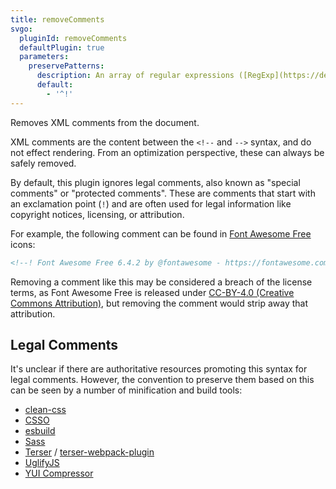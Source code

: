 ```yaml
---
title: removeComments
svgo:
  pluginId: removeComments
  defaultPlugin: true
  parameters:
    preservePatterns:
      description: An array of regular expressions ([RegExp](https://developer.mozilla.org/docs/Web/JavaScript/Reference/Global_Objects/RegExp) or string). If the comment matches any of these, including partial matches, the comment is preserved. Set to `false` to disable this behavior and remove comments indiscriminately.
      default:
        - '^!'
---
```


Removes XML comments from the document.

XML comments are the content between the `<!--` and `-->` syntax, and do not effect rendering. From an optimization perspective, these can always be safely removed.

By default, this plugin ignores legal comments, also known as "special comments" or "protected comments". These are comments that start with an exclamation point (`!`) and are often used for legal information like copyright notices, licensing, or attribution.

For example, the following comment can be found in [Font Awesome Free](https://fontawesome.com/license/free) icons:

```svg
<!--! Font Awesome Free 6.4.2 by @fontawesome - https://fontawesome.com License - https://fontawesome.com/license (Commercial License) Copyright 2023 Fonticons, Inc. -->
```

Removing a comment like this may be considered a breach of the license terms, as Font Awesome Free is released under [CC-BY-4.0 (Creative Commons Attribution)](https://creativecommons.org/licenses/by/4.0/), but removing the comment would strip away that attribution.

## Legal Comments

It's unclear if there are authoritative resources promoting this syntax for legal comments. However, the convention to preserve them based on this can be seen by a number of minification and build tools:

- [clean-css](https://github.com/clean-css/clean-css#how-to-preserve-a-comment-block)
- [CSSO](https://github.com/css/csso#syntaxcompressast-options)
- [esbuild](https://esbuild.github.io/api/#legal-comments)
- [Sass](https://sass-lang.com/documentation/syntax/comments/)
- [Terser](https://github.com/terser/terser#keeping-copyright-notices-or-other-comments) / [terser-webpack-plugin](https://github.com/webpack-contrib/terser-webpack-plugin#preserve-comments)
- [UglifyJS](https://github.com/mishoo/UglifyJS#keeping-copyright-notices-or-other-comments)
- [YUI Compressor](https://github.com/yui/yuicompressor#notes)
